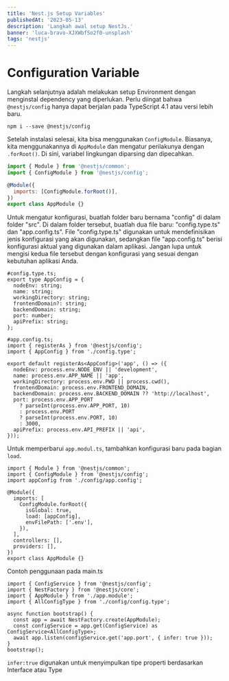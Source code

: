 ```yaml
---
title: 'Nest.js Setup Variables'
publishedAt: '2023-05-13'
description: 'Langkah awal setup NestJs.'
banner: 'luca-bravo-XJXWbfSo2f0-unsplash'
tags: 'nestjs'
---
```


# Configuration Variable

Langkah selanjutnya adalah melakukan setup Environment dengan menginstal dependency yang diperlukan. Perlu diingat bahwa `@nestjs/config` hanya dapat berjalan pada TypeScript 4.1 atau versi lebih baru.

```
npm i --save @nestjs/config
```

Setelah instalasi selesai, kita bisa menggunakan `ConfigModule`. Biasanya, kita menggunakannya di `AppModule` dan mengatur perilakunya dengan `.forRoot()`. Di sini, variabel lingkungan diparsing dan dipecahkan.

```jsx
import { Module } from '@nestjs/common';
import { ConfigModule } from '@nestjs/config';

@Module({
  imports: [ConfigModule.forRoot()],
})
export class AppModule {}
```

Untuk mengatur konfigurasi, buatlah folder baru bernama "config" di dalam folder "src". Di dalam folder tersebut, buatlah dua file baru: "config.type.ts" dan "app.config.ts". File "config.type.ts" digunakan untuk mendefinisikan jenis konfigurasi yang akan digunakan, sedangkan file "app.config.ts" berisi konfigurasi aktual yang digunakan dalam aplikasi. Jangan lupa untuk mengisi kedua file tersebut dengan konfigurasi yang sesuai dengan kebutuhan aplikasi Anda.

```tsx
#config.type.ts;
export type AppConfig = {
  nodeEnv: string;
  name: string;
  workingDirectory: string;
  frontendDomain?: string;
  backendDomain: string;
  port: number;
  apiPrefix: string;
};
```

```tsx
#app.config.ts;
import { registerAs } from '@nestjs/config';
import { AppConfig } from './config.type';

export default registerAs<AppConfig>('app', () => ({
  nodeEnv: process.env.NODE_ENV || 'development',
  name: process.env.APP_NAME || 'app',
  workingDirectory: process.env.PWD || process.cwd(),
  frontendDomain: process.env.FRONTEND_DOMAIN,
  backendDomain: process.env.BACKEND_DOMAIN ?? 'http://localhost',
  port: process.env.APP_PORT
    ? parseInt(process.env.APP_PORT, 10)
    : process.env.PORT
    ? parseInt(process.env.PORT, 10)
    : 3000,
  apiPrefix: process.env.API_PREFIX || 'api',
}));
```

Untuk memperbarui `app.modul.ts`, tambahkan konfigurasi baru pada bagian `load`.

```tsx
import { Module } from '@nestjs/common';
import { ConfigModule } from '@nestjs/config';
import appConfig from './config/app.config';

@Module({
  imports: [
    ConfigModule.forRoot({
      isGlobal: true,
      load: [appConfig],
      envFilePath: ['.env'],
    }),
  ],
  controllers: [],
  providers: [],
})
export class AppModule {}
```

Contoh penggunaan pada main.ts

```tsx
import { ConfigService } from '@nestjs/config';
import { NestFactory } from '@nestjs/core';
import { AppModule } from './app.module';
import { AllConfigType } from './config/config.type';

async function bootstrap() {
  const app = await NestFactory.create(AppModule);
  const configService = app.get(ConfigService) as ConfigService<AllConfigType>;
  await app.listen(configService.get('app.port', { infer: true }));
}
bootstrap();
```

`infer:true` digunakan untuk menyimpulkan tipe properti berdasarkan Interface atau Type
